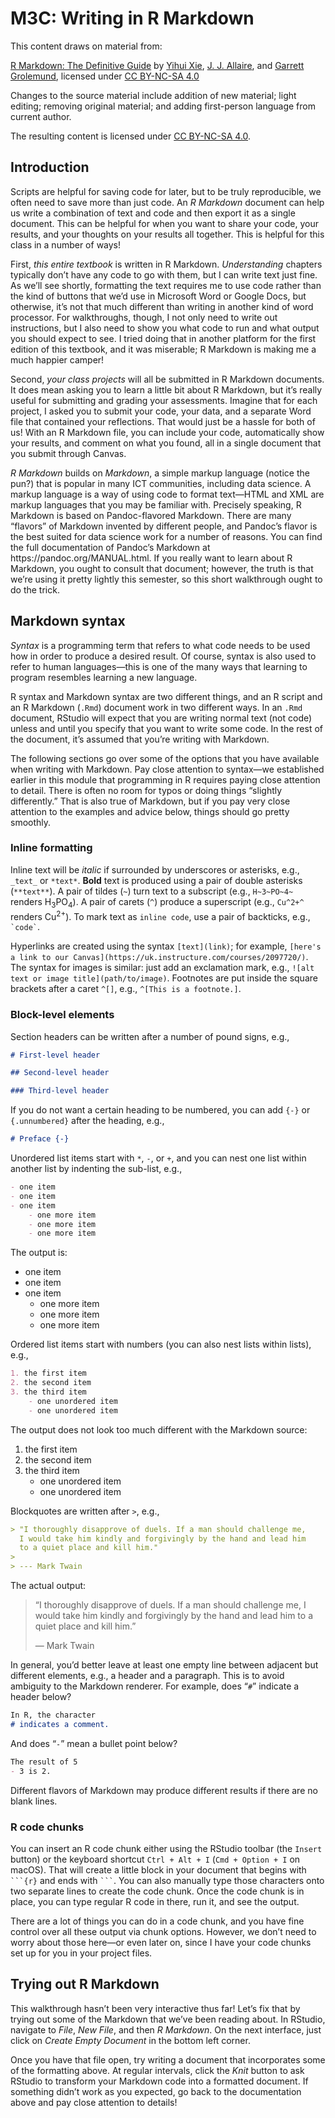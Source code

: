 # M3C: Writing in R Markdown

This content draws on material from:

[R Markdown: The Definitive Guide](https://bookdown.org/yihui/rmarkdown/) by [Yihui Xie](https://yihui.org/), [J. J. Allaire](https://github.com/jjallaire), and [Garrett Grolemund](https://scholar.google.com/citations?user=wgdI_m4AAAAJ), licensed under [CC BY-NC-SA 4.0](http://creativecommons.org/licenses/by-nc-sa/4.0/)

Changes to the source material include addition of new material; light editing; removing original material; and adding first-person language from current author.

The resulting content is licensed under [CC BY-NC-SA 4.0](http://creativecommons.org/licenses/by-nc-sa/4.0/).

## Introduction

Scripts are helpful for saving code for later, but to be truly reproducible, we often need to save more than just code. An *R Markdown* document can help us write a combination of text and code and then export it as a single document. This can be helpful for when you want to share your code, your results, and your thoughts on your results all together. This is helpful for this class in a number of ways!

First, *this entire textbook* is written in R Markdown. *Understanding* chapters typically don't have any code to go with them, but I can write text just fine. As we'll see shortly, formatting the text requires me to use code rather than the kind of buttons that we'd use in Microsoft Word or Google Docs, but otherwise, it's not that much different than writing in another kind of word processor. For walkthroughs, though, I not only need to write out instructions, but I also need to show you what code to run and what output you should expect to see. I tried doing that in another platform for the first edition of this textbook, and it was miserable; R Markdown is making me a much happier camper!

Second, *your class projects* will all be submitted in R Markdown documents. It does mean asking you to learn a little bit about R Markdown, but it's really useful for submitting and grading your assessments. Imagine that for each project, I asked you to submit your code, your data, and a separate Word file that contained your reflections. That would just be a hassle for both of us! With an R Markdown file, you can include your code, automatically show your results, and comment on what you found, all in a single document that you submit through Canvas. 

*R Markdown* builds on *Markdown*, a simple markup language (notice the pun?) that is popular in many ICT communities, including data science. A markup language is a way of using code to format text—HTML and XML are markup languages that you may be familiar with. Precisely speaking, R Markdown is based on Pandoc-flavored Markdown. There are many "flavors" of Markdown invented by different people, and Pandoc's flavor is the best suited for data science work for a number of reasons. You can find the full documentation of Pandoc's Markdown at https://pandoc.org/MANUAL.html. If you really want to learn about R Markdown, you ought to consult that document; however, the truth is that we're using it pretty lightly this semester, so this short walkthrough ought to do the trick.

## Markdown syntax

*Syntax* is a programming term that refers to what code needs to be used how in order to produce a desired result. Of course, syntax is also used to refer to human languages—this is one of the many ways that learning to program resembles learning a new language.

R syntax and Markdown syntax are two different things, and an R script and an R Markdown (`.Rmd`) document work in two different ways. In an `.Rmd` document, RStudio will expect that you are writing normal text (not code) unless and until you specify that you want to write some code. In the rest of the document, it's assumed that you're writing with Markdown.

The following sections go over some of the options that you have available when writing with Markdown. Pay close attention to syntax—we established earlier in this module that programming in R requires paying close attention to detail. There is often no room for typos or doing things "slightly differently." That is also true of Markdown, but if you pay very close attention to the examples and advice below, things should go pretty smoothly.

### Inline formatting

Inline text will be _italic_ if surrounded by underscores or asterisks, e.g., `_text_` or `*text*`. **Bold** text is produced using a pair of double asterisks (`**text**`). A pair of tildes (`~`) turn text to a subscript (e.g., `H~3~PO~4~` renders H~3~PO~4~). A pair of carets (`^`) produce a superscript (e.g., `Cu^2+^` renders Cu^2+^). To mark text as `inline code`, use a pair of backticks, e.g., `` `code` ``.

Hyperlinks are created using the syntax `[text](link)`; for example, `[here's a link to our Canvas](https://uk.instructure.com/courses/2097720/)`. The syntax for images is similar: just add an exclamation mark, e.g., `![alt text or image title](path/to/image)`. Footnotes are put inside the square brackets after a caret `^[]`, e.g., `^[This is a footnote.]`.

### Block-level elements

Section headers can be written after a number of pound signs, e.g.,

```markdown
# First-level header

## Second-level header

### Third-level header
```

If you do not want a certain heading to be numbered, you can add `{-}` or `{.unnumbered}` after the heading, e.g.,

```markdown
# Preface {-}
```

Unordered list items start with `*`, `-`, or `+`, and you can nest one list within another list by indenting the sub-list, e.g.,

```markdown
- one item
- one item
- one item
    - one more item
    - one more item
    - one more item
```

The output is:

- one item
- one item
- one item
    - one more item
    - one more item
    - one more item

Ordered list items start with numbers (you can also nest lists within lists), e.g.,

```markdown
1. the first item
2. the second item
3. the third item
    - one unordered item
    - one unordered item
```

The output does not look too much different with the Markdown source:

1. the first item
2. the second item
3. the third item
    - one unordered item
    - one unordered item

Blockquotes are written after `>`, e.g.,

```markdown
> "I thoroughly disapprove of duels. If a man should challenge me,
  I would take him kindly and forgivingly by the hand and lead him
  to a quiet place and kill him."
>
> --- Mark Twain
```

The actual output:

> "I thoroughly disapprove of duels. If a man should challenge me,
  I would take him kindly and forgivingly by the hand and lead him
  to a quiet place and kill him."
>
> --- Mark Twain


In general, you'd better leave at least one empty line between adjacent but different elements, e.g., a header and a paragraph. This is to avoid ambiguity to the Markdown renderer. For example, does "`#`" indicate a header below?

```markdown
In R, the character
# indicates a comment.
```

And does "`-`" mean a bullet point below?

```markdown
The result of 5
- 3 is 2.
```

Different flavors of Markdown may produce different results if there are no blank lines. 

### R code chunks

You can insert an R code chunk\index{code chunk} either using the RStudio toolbar (the `Insert` button) or the keyboard shortcut `Ctrl + Alt + I` (`Cmd + Option + I` on macOS). That will create a little block in your document that begins with ```` ```{r}````  and ends with  ```` ``` ````. You can also manually type those characters onto two separate lines to create the code chunk. Once the code chunk is in place, you can type regular R code in there, run it, and see the output. 

There are a lot of things you can do in a code chunk, and you have fine control over all these output via chunk options. However, we don't need to worry about those here—or even later on, since I have your code chunks set up for you in your project files.

## Trying out R Markdown

This walkthrough hasn't been very interactive thus far! Let's fix that by trying out some of the Markdown that we've been reading about. In RStudio, navigate to *File*, *New File*, and then *R Markdown*. On the next interface, just click on *Create Empty Document* in the bottom left corner.

Once you have that file open, try writing a document that incorporates some of the formatting above. At regular intervals, click the *Knit* button to ask RStudio to transform your Markdown code into a formatted document. If something didn't work as you expected, go back to the documentation above and pay close attention to details!